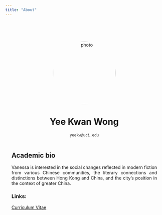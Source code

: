 ```yaml
---
title: "About"
---
```


<style type="text/css">
.title {
  display: none;
}
img {
  border-radius: 200px 200px 200px 200px;
}

</style>

<div class="row" style="text-align: center; padding-top: 50px; padding-right: 20px;padding-left: 20px">

<img src="img/ykw_img.jpg" alt="photo" width="200" height="200" style="float:center">

# Yee Kwan Wong

`yeekw@uci.edu`

</div>

<div class="row" style="text-align: justify; text-justify: inter-word;  padding-top: 2px;padding-right: 20px;padding-left: 20px">

## Academic bio

Vanessa is interested in the social changes reflected in modern fiction from various Chinese communities, the literary connections and distinctions between Hong Kong and China, and the city’s position in the context of greater China. 


### Links:

[Curriculum Vitae](pdf/yeekw_cv.pdf)

</div>
